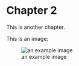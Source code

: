 # Chapter 2

This is another chapter.

This is an image:

![an example image](/assets/images/quarto-dark-bg.jpeg)
